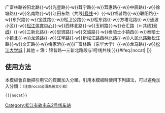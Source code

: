 {{鐵道路線|
| 模板名稱 = 松江有轨电车2号线
| 名稱 = [[松江有轨电车2号线]]
| 代表色 = #{{rcr|松江有轨电车|2}}
| 背景顏色 = #FFFFFF
| 車站列表 =  
[[松江大学城站|松江大学城]]{{-w}}广富林路谷阳北路{{-w}}光星路{{-w}}茸宁路{{-w}}茸惠路{{-w}}中辰路{{-w}}徐塘路{{-w}}名南路{{-w}}江田东路（共线[[松江有轨电车1号线|1号线]]→）{{-w}}锦昔路{{-w}}联阳路{{-w}}东兴路{{-w}}宝胜路{{-w}}松卫公路{{-w}}松东路{{-w}}方塔北路{{-w}}通波小区{{-w}}[[松江体育中心站|松江体育中心]]{{-w}}西林北路{{-w}}玉树路{{-w}}仓汇路（←共线[[松江有轨电车1号线|1号线]]）{{-w}}三新北路{{-w}}思贤路{{-w}}文诚路{{-w}}泰晤士小镇西{{-w}}泰晤士小镇北{{-w}}龙源路{{-w}}江学路{{-w}}新松江路西林北路{{-w}}人民北路新松江路{{-w}}文汇路{{-w}}梅家浜{{-w}}广富林路（东华大学）{{-w}}龙马路{{-w}}[[松江大学城站|松江大学城]]
| 其他 = '''注'''：锦昔路—三新北路段与1号线共线
}}<includeonly>{{#ifeq:{{{1}}}|nocat|<!--空-->|[[Category:松江有轨电车2号线车站]]}}</includeonly><noinclude>
==使用方法==
本模板會自動把引用它的頁面加入分類。引用本模板時使用下列語法，可以避免加入分類：<small>（注意nocat必須為英文小寫）</small>
 <nowiki>{{</nowiki>{{PAGENAME}}<nowiki>|nocat}}</nowiki>
</noinclude>